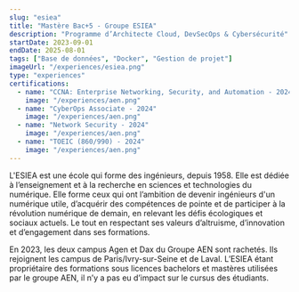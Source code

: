 ```yaml
---
slug: "esiea"
title: "Mastère Bac+5 - Groupe ESIEA"
description: "Programme d’Architecte Cloud, DevSecOps & Cybersécurité"
startDate: 2023-09-01
endDate: 2025-08-01
tags: ["Base de données", "Docker", "Gestion de projet"]
imageUrl: "/experiences/esiea.png"
type: "experiences"
certifications:
  - name: "CCNA: Enterprise Networking, Security, and Automation - 2024"
    image: "/experiences/aen.png"
  - name: "CyberOps Associate - 2024"
    image: "/experiences/aen.png"
  - name: "Network Security - 2024"
    image: "/experiences/aen.png"
  - name: "TOEIC (860/990) - 2024"
    image: "/experiences/aen.png"
---
```

L'ESIEA est une école qui forme des ingénieurs, depuis 1958. Elle est dédiée à l’enseignement et à la recherche en sciences et technologies du numérique.
Elle forme ceux qui ont l’ambition de devenir ingénieurs d'un numérique utile, d’acquérir des compétences de pointe et de participer à la révolution numérique de demain, en relevant les défis écologiques et sociaux actuels. Le tout en respectant ses valeurs d’altruisme, d’innovation et d’engagement dans ses formations.

En 2023, les deux campus Agen et Dax du Groupe AEN sont rachetés. Ils rejoignent les campus de Paris/Ivry-sur-Seine et de Laval. L’ESIEA étant propriétaire des formations sous licences bachelors et mastères utilisées par le groupe AEN, il n’y a pas eu d’impact sur le cursus des étudiants.
